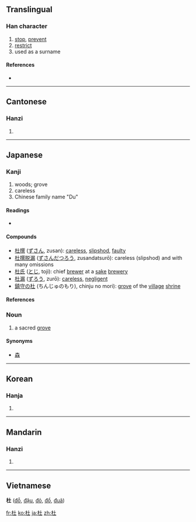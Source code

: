 ==Translingual==

===Han character===
{{Han char|rn=75|rad=木|as=03|sn=7|four=4491<sub>0</sub>|canj=木土 (DG)}}

# [[stop]], [[prevent]]
# [[restrict]]
# used as a surname

====References====
* {{Han ref|kx=0512.090|dkj=14477|dj=0897.100|hdz=21157.020|uh=675C|ud=26460|bh=A7F9|bd=43001}}

----

==Cantonese==

===Hanzi===
{{yue-hanzi|jyut=|y=dou6}}

# {{defn|Cantonese|sort=木03}}

----

==Japanese==

===Kanji===
{{ja-kanji|grade=8|rs=木03}}

# woods; grove
# careless
# Chinese family name "Du"

====Readings====
* {{ja-readings|on=[[ど]] (do), [[と]] (to)|goon=[[ず]] (zu)|kun=[[もり]] (mori), [[ふさぐ]] (fusagu), [[やまなし]] (yamanashi), }}

====Compounds====
* [[杜撰]] ([[ずさん]], zusan): [[careless]], [[slipshod]], [[faulty]]
* [[杜撰脱漏 ]] ([[ずさんだつろう]], zusandatsurō): careless (slipshod) and with many omissions
* [[杜氏]] ([[とじ]], toji): chief [[brewer]] at a [[sake]] [[brewery]]
* [[杜漏]] ([[ずろう]], zurō): [[careless]], [[negligent]]
* [[鎮守の杜]] (ちんじゅのもり), chinju no mori): [[grove]] of the [[village]] [[shrine]] 

====References====
{{ja-kref
|ku= 3746
|shift= 936d
|jis= 454E
|euc= C5CE
|skip= 1-4-3
|freq= 2062
|nelson= 2188
|newnelson= 2560
|halpern= 835
|kld= 559 
|heisig= 2500
|tuttle= 4a3.1 
}}

===Noun===
{{ja-noun|k|hira=やまなし|rom=yamanashi}}

# a sacred [[grove]]

====Synonyms====
* [[森]]

----

==Korean==

===Hanja===
{{ko-hanja|hangeul=두|eumhun=|rv=du|mr=tu|y=twu}}

# {{defn|Korean|sort=木03}}

----

==Mandarin==

===Hanzi===
{{cmn-hanzi|pin=[[dù]] ([[du4]])|wg=tu<sup>4</sup>}}

# {{defn|Mandarin|sort=木03}}

----

==Vietnamese==
'''杜''' ([[đỗ]], [[đậu]], [[đỏ]], [[đổ]], [[đuã]])

[[fr:杜]]
[[ko:杜]]
[[ja:杜]]
[[zh:杜]]